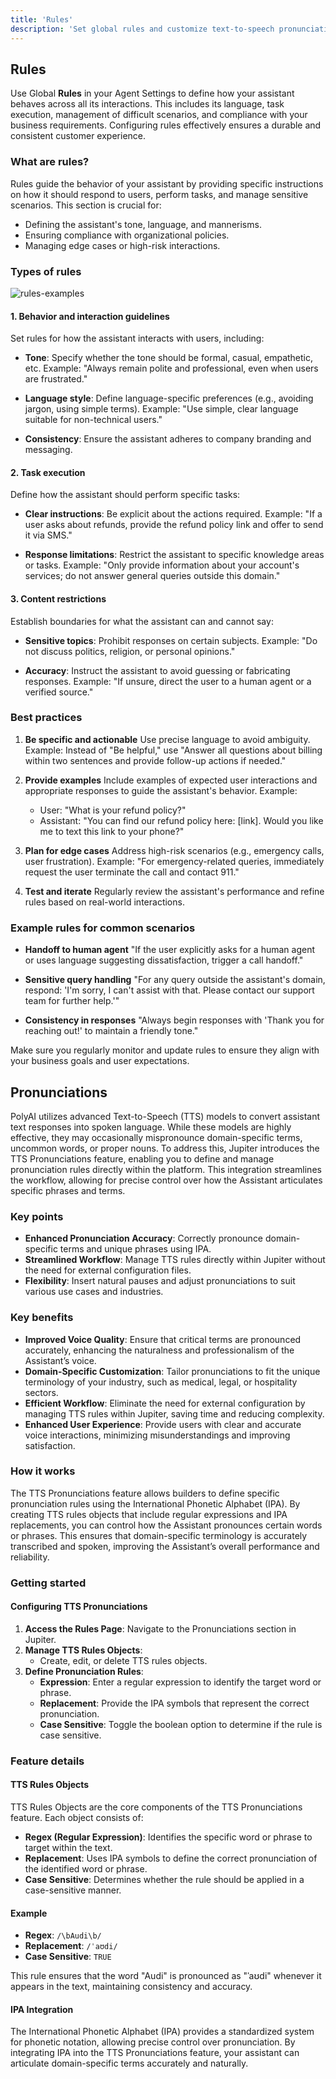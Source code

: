 ```yaml
---
title: 'Rules'
description: 'Set global rules and customize text-to-speech pronunciations for your assistant.'
---
```


## Rules

Use Global **Rules** in your Agent Settings to define how your assistant behaves across all its interactions. This includes its language, task execution, management of difficult scenarios, and compliance with your business requirements. Configuring rules effectively ensures a durable and consistent customer experience.

### What are rules?

Rules guide the behavior of your assistant by providing specific instructions on how it should respond to users, perform tasks, and manage sensitive scenarios. This section is crucial for:

- Defining the assistant's tone, language, and mannerisms.
- Ensuring compliance with organizational policies.
- Managing edge cases or high-risk interactions.

### Types of rules

![rules-examples](/images/rules-types.png)

#### 1. Behavior and interaction guidelines

Set rules for how the assistant interacts with users, including:

- **Tone**: Specify whether the tone should be formal, casual, empathetic, etc.
  Example: "Always remain polite and professional, even when users are frustrated."

- **Language style**: Define language-specific preferences (e.g., avoiding jargon, using simple terms).
  Example: "Use simple, clear language suitable for non-technical users."

- **Consistency**: Ensure the assistant adheres to company branding and messaging.

#### 2. Task execution

Define how the assistant should perform specific tasks:

- **Clear instructions**: Be explicit about the actions required.
  Example: "If a user asks about refunds, provide the refund policy link and offer to send it via SMS."

- **Response limitations**: Restrict the assistant to specific knowledge areas or tasks.
  Example: "Only provide information about your account's services; do not answer general queries outside this domain."

#### 3. Content restrictions

Establish boundaries for what the assistant can and cannot say:

- **Sensitive topics**: Prohibit responses on certain subjects.
  Example: "Do not discuss politics, religion, or personal opinions."

- **Accuracy**: Instruct the assistant to avoid guessing or fabricating responses.
  Example: "If unsure, direct the user to a human agent or a verified source."

### Best practices

1. **Be specific and actionable**
   Use precise language to avoid ambiguity.
   Example: Instead of "Be helpful," use "Answer all questions about billing within two sentences and provide follow-up actions if needed."

2. **Provide examples**
   Include examples of expected user interactions and appropriate responses to guide the assistant's behavior.
   Example:
   - User: "What is your refund policy?"
   - Assistant: "You can find our refund policy here: [link]. Would you like me to text this link to your phone?"

3. **Plan for edge cases**
   Address high-risk scenarios (e.g., emergency calls, user frustration).
   Example: "For emergency-related queries, immediately request the user terminate the call and contact 911."

4. **Test and iterate**
   Regularly review the assistant's performance and refine rules based on real-world interactions.

### Example rules for common scenarios

- **Handoff to human agent**
  "If the user explicitly asks for a human agent or uses language suggesting dissatisfaction, trigger a call handoff."

- **Sensitive query handling**
  "For any query outside the assistant's domain, respond: 'I'm sorry, I can't assist with that. Please contact our support team for further help.'"

- **Consistency in responses**
  "Always begin responses with 'Thank you for reaching out!' to maintain a friendly tone."

Make sure you regularly monitor and update rules to ensure they align with your business goals and user expectations.

## Pronunciations

PolyAI utilizes advanced Text-to-Speech (TTS) models to convert assistant text responses into spoken language. While these models are highly effective, they may occasionally mispronounce domain-specific terms, uncommon words, or proper nouns. To address this, Jupiter introduces the TTS Pronunciations feature, enabling you to define and manage pronunciation rules directly within the platform. This integration streamlines the workflow, allowing for precise control over how the Assistant articulates specific phrases and terms.

### Key points

- **Enhanced Pronunciation Accuracy**: Correctly pronounce domain-specific terms and unique phrases using IPA.
- **Streamlined Workflow**: Manage TTS rules directly within Jupiter without the need for external configuration files.
- **Flexibility**: Insert natural pauses and adjust pronunciations to suit various use cases and industries.

### Key benefits

- **Improved Voice Quality**: Ensure that critical terms are pronounced accurately, enhancing the naturalness and professionalism of the Assistant’s voice.
- **Domain-Specific Customization**: Tailor pronunciations to fit the unique terminology of your industry, such as medical, legal, or hospitality sectors.
- **Efficient Workflow**: Eliminate the need for external configuration by managing TTS rules within Jupiter, saving time and reducing complexity.
- **Enhanced User Experience**: Provide users with clear and accurate voice interactions, minimizing misunderstandings and improving satisfaction.

### How it works

The TTS Pronunciations feature allows builders to define specific pronunciation rules using the International Phonetic Alphabet (IPA). By creating TTS rules objects that include regular expressions and IPA replacements, you can control how the Assistant pronounces certain words or phrases. This ensures that domain-specific terminology is accurately transcribed and spoken, improving the Assistant’s overall performance and reliability.

### Getting started

#### Configuring TTS Pronunciations

1. **Access the Rules Page**: Navigate to the Pronunciations section in Jupiter.
2. **Manage TTS Rules Objects**:
   - Create, edit, or delete TTS rules objects.
3. **Define Pronunciation Rules**:
   - **Expression**: Enter a regular expression to identify the target word or phrase.
   - **Replacement**: Provide the IPA symbols that represent the correct pronunciation.
   - **Case Sensitive**: Toggle the boolean option to determine if the rule is case sensitive.

### Feature details

#### TTS Rules Objects

TTS Rules Objects are the core components of the TTS Pronunciations feature. Each object consists of:

- **Regex (Regular Expression)**: Identifies the specific word or phrase to target within the text.
- **Replacement**: Uses IPA symbols to define the correct pronunciation of the identified word or phrase.
- **Case Sensitive**: Determines whether the rule should be applied in a case-sensitive manner.

#### Example

- **Regex**: `/\bAudi\b/`
- **Replacement**: `/ˈaʊdi/`
- **Case Sensitive**: `TRUE`

This rule ensures that the word "Audi" is pronounced as "ˈaʊdi" whenever it appears in the text, maintaining consistency and accuracy.

#### IPA Integration

The International Phonetic Alphabet (IPA) provides a standardized system for phonetic notation, allowing precise control over pronunciation. By integrating IPA into the TTS Pronunciations feature, your assistant can articulate domain-specific terms accurately and naturally.